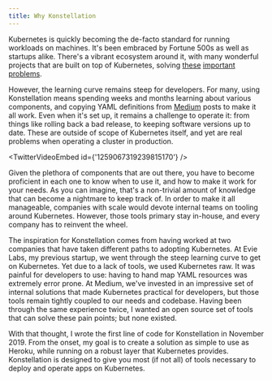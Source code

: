 ```yaml
---
title: Why Konstellation
---
```




Kubernetes is quickly becoming the de-facto standard for running workloads on machines. It's been embraced by Fortune 500s as well as startups alike. There's a vibrant ecosystem around it, with many wonderful projects that are built on top of Kubernetes, solving [these](https://github.com/kubernetes/autoscaler) [important](https://istio.io/) [problems](https://prometheus.io/).

However, the learning curve remains steep for developers. For many, using Konstellation means spending weeks and months learning about various components, and copying YAML definitions from [Medium](https://medium.com) posts to make it all work. Even when it's set up, it remains a challenge to operate it: from things like rolling back a bad release, to keeping software versions up to date. These are outside of scope of Kubernetes itself, and yet are real problems when operating a cluster in production.

<TwitterVideoEmbed
  id={'1259067319239815170'}
/>

Given the plethora of components that are out there, you have to become proficient in each one to know when to use it, and how to make it work for your needs. As you can imagine, that's a non-trivial amount of knowledge that can become a nightmare to keep track of. In order to make it all manageable, companies with scale would devote internal teams on tooling around Kubernetes. However, those tools primary stay in-house, and every company has to reinvent the wheel.

The inspiration for Konstellation comes from having worked at two companies that have taken different paths to adopting Kubernetes. At Evie Labs, my previous startup, we went through the steep learning curve to get on Kubernetes. Yet due to a lack of tools, we used Kubernetes raw. It was painful for developers to use: having to hand map YAML resources was extremely error prone. At Medium, we've invested in an impressive set of internal solutions that made Kubernetes practical for developers, but those tools remain tightly coupled to our needs and codebase. Having been through the same experience twice, I wanted an open source set of tools that can solve these pain points; but none existed.

With that thought, I wrote the first line of code for Konstellation in November 2019. From the onset, my goal is to create a solution as simple to use as Heroku, while running on a robust layer that Kubernetes provides. Konstellation is designed to give you most (if not all) of tools necessary to deploy and operate apps on Kubernetes.
